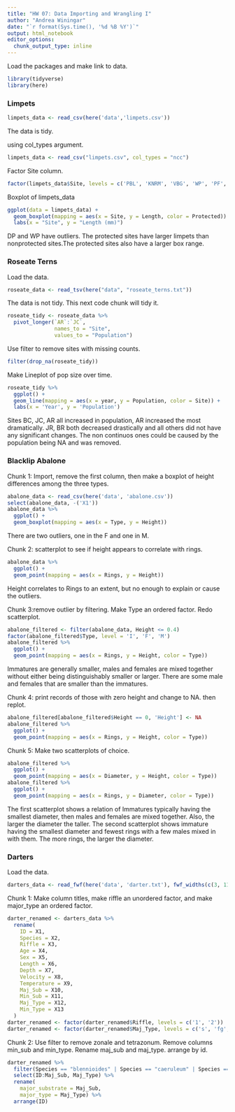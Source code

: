 ```yaml
---
title: "HW 07: Data Importing and Wrangling I"
author: "Andrea Winingar"
date: "`r format(Sys.time(), '%d %B %Y')`"
output: html_notebook
editor_options: 
  chunk_output_type: inline
---
```


Load the packages and make link to data.

```r
library(tidyverse)
library(here)
```

### Limpets

```r
limpets_data <- read_csv(here('data','limpets.csv'))
```

The data is tidy.

using col_types argument.

```r
limpets_data <- read_csv("limpets.csv", col_types = "ncc")
```

Factor Site column.

```r
factor(limpets_data$Site, levels = c('PBL', 'KNRM', 'VBG', 'WP', 'PF', 'DP', 'SIO', 'CTZ1', 'CTZ2', 'CNM'))
```

Boxplot of limpets_data

```r
ggplot(data = limpets_data) +
  geom_boxplot(mapping = aes(x = Site, y = Length, color = Protected)) +
  labs(x = "Site", y = "Length (mm)")
```

DP and WP have outliers. The protected sites have larger limpets than nonprotected sites.The protected sites also have a larger box range. 

### Roseate Terns

Load the data.

```r
roseate_data <- read_tsv(here("data", "roseate_terns.txt"))
```

The data is not tidy. This next code chunk will tidy it.

```r
roseate_tidy <- roseate_data %>% 
  pivot_longer(`AR`:`JC`,
               names_to = "Site",
               values_to = "Population")
```

Use filter to remove sites with missing counts.

```r
filter(drop_na(roseate_tidy))
```

Make Lineplot of pop size over time.    

```r
roseate_tidy %>% 
  ggplot() +
  geom_line(mapping = aes(x = year, y = Population, color = Site)) +
  labs(x = 'Year', y = 'Population')
```

Sites BC, JC, AR all increased in population, AR increased the most dramatically. JR, BR both decreased drastically and all others did not have any significant changes. The non continuos ones could be caused by the population being NA and was removed.

### Blacklip Abalone

Chunk 1:  Import, remove the first column, then make a boxplot of height differences among the three types.

```r
abalone_data <- read_csv(here('data', 'abalone.csv'))
select(abalone_data, -('X1'))
abalone_data %>% 
  ggplot() +
  geom_boxplot(mapping = aes(x = Type, y = Height))
```

There are two outliers, one in the F and one in M.

Chunk 2: scatterplot to see if height appears to correlate with rings. 

```r
abalone_data %>% 
  ggplot() +
  geom_point(mapping = aes(x = Rings, y = Height))
```

Height correlates to Rings to an extent, but no enough to explain or cause the outliers.

Chunk 3:remove outlier by filtering. Make Type an ordered factor. Redo scatterplot.

```r
abalone_filtered <- filter(abalone_data, Height <= 0.4)
factor(abalone_filtered$Type, level = 'I', 'F', 'M')
abalone_filtered %>% 
  ggplot() +
  geom_point(mapping = aes(x = Rings, y = Height, color = Type))
```

Immatures are generally smaller, males and females are mixed together without either being distinguishably smaller or larger. There are some male and females that are smaller than the immatures.

Chunk 4: print records of those with zero height and change to NA. then replot.

```r
abalone_filtered[abalone_filtered$Height == 0, 'Height'] <- NA
abalone_filtered %>% 
  ggplot() +
  geom_point(mapping = aes(x = Rings, y = Height, color = Type))
```

Chunk 5: Make two scatterplots of choice.

```r
abalone_filtered %>% 
  ggplot() +
  geom_point(mapping = aes(x = Diameter, y = Height, color = Type))
abalone_filtered %>% 
  ggplot() +
  geom_point(mapping = aes(x = Rings, y = Diameter, color = Type))
```

The first scatterplot shows a relation of Immatures typically having the smallest diameter, then males and females are mixed together. Also, the larger the diameter the taller. The second scatterplot shows immature having the smallest diameter and fewest rings with a few males mixed in with them. The more rings, the larger the diameter.

### Darters

Load the data.

```r
darters_data <- read_fwf(here('data', 'darter.txt'), fwf_widths(c(3, 11, 1, 1, 1, 3, 4, 4, 4, 3, 3, 2, 2)), comment = '#')
```

Chunk 1: Make column titles, make riffle an unordered factor, and make major_type an ordered factor.

```r
darter_renamed <- darters_data %>% 
  rename(
    ID = X1,
    Species = X2,
    Riffle = X3,
    Age = X4,
    Sex = X5,
    Length = X6,
    Depth = X7,
    Velocity = X8,
    Temperature = X9,
    Maj_Sub = X10,
    Min_Sub = X11,
    Maj_Type = X12,
    Min_Type = X13
  )
darter_renamed <- factor(darter_renamed$Riffle, levels = c('1', '2'))
darter_renamed <- factor(darter_renamed$Maj_Type, levels = c('s', 'fg', 'sg', 'lg', 'c'), ordered = TRUE)
```

Chunk 2: Use filter to remove zonale and tetrazonum. Remove columns min_sub and min_type. Rename maj_sub and maj_type. arrange by id.

```r
darter_renamed %>% 
  filter(Species == "blennioides" | Species == "caeruleum" | Species == "spectabile") %>% 
  select(ID:Maj_Sub, Maj_Type) %>% 
  rename(
    major_substrate = Maj_Sub,
    major_type = Maj_Type) %>% 
  arrange(ID)
```


